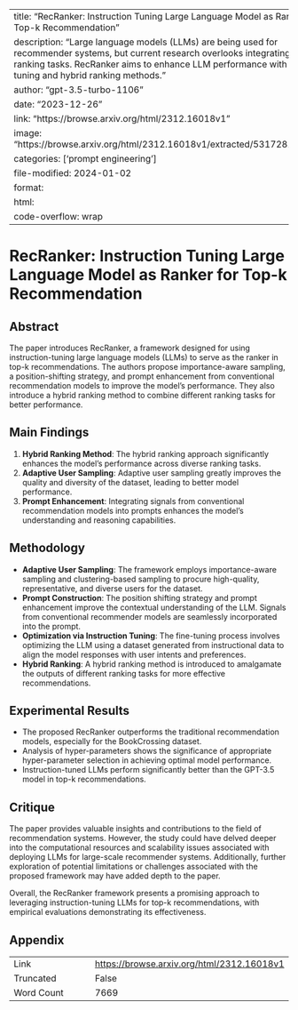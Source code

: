 
---
title: "RecRanker: Instruction Tuning Large Language Model as Ranker for Top-k Recommendation"
description: "Large language models (LLMs) are being used for recommender systems, but current research overlooks integrating multiple ranking tasks. RecRanker aims to enhance LLM performance with instruction tuning and hybrid ranking methods."
author: "gpt-3.5-turbo-1106"
date: "2023-12-26"
link: "https://browse.arxiv.org/html/2312.16018v1"
image: "https://browse.arxiv.org/html/2312.16018v1/extracted/5317281/f17.png"
categories: ['prompt engineering']
file-modified: 2024-01-02
format:
  html:
    code-overflow: wrap
---

# RecRanker: Instruction Tuning Large Language Model as Ranker for Top-k Recommendation

## Abstract
The paper introduces RecRanker, a framework designed for using instruction-tuning large language models (LLMs) to serve as the ranker in top-k recommendations. The authors propose importance-aware sampling, a position-shifting strategy, and prompt enhancement from conventional recommendation models to improve the model's performance. They also introduce a hybrid ranking method to combine different ranking tasks for better performance.

## Main Findings
1. **Hybrid Ranking Method**: The hybrid ranking approach significantly enhances the model's performance across diverse ranking tasks.
2. **Adaptive User Sampling**: Adaptive user sampling greatly improves the quality and diversity of the dataset, leading to better model performance.
3. **Prompt Enhancement**: Integrating signals from conventional recommendation models into prompts enhances the model's understanding and reasoning capabilities.

## Methodology
- **Adaptive User Sampling**: The framework employs importance-aware sampling and clustering-based sampling to procure high-quality, representative, and diverse users for the dataset.
- **Prompt Construction**: The position shifting strategy and prompt enhancement improve the contextual understanding of the LLM. Signals from conventional recommender models are seamlessly incorporated into the prompt.
- **Optimization via Instruction Tuning**: The fine-tuning process involves optimizing the LLM using a dataset generated from instructional data to align the model responses with user intents and preferences.
- **Hybrid Ranking**: A hybrid ranking method is introduced to amalgamate the outputs of different ranking tasks for more effective recommendations.

## Experimental Results
- The proposed RecRanker outperforms the traditional recommendation models, especially for the BookCrossing dataset.
- Analysis of hyper-parameters shows the significance of appropriate hyper-parameter selection in achieving optimal model performance.
- Instruction-tuned LLMs perform significantly better than the GPT-3.5 model in top-k recommendations.

## Critique
The paper provides valuable insights and contributions to the field of recommendation systems. However, the study could have delved deeper into the computational resources and scalability issues associated with deploying LLMs for large-scale recommender systems. Additionally, further exploration of potential limitations or challenges associated with the proposed framework may have added depth to the paper.

Overall, the RecRanker framework presents a promising approach to leveraging instruction-tuning LLMs for top-k recommendations, with empirical evaluations demonstrating its effectiveness.

## Appendix

|          |          |
|----------|----------|
| Link     | [https://browse.arxiv.org/html/2312.16018v1](https://browse.arxiv.org/html/2312.16018v1)       |
| Truncated       | False       |
| Word Count       | 7669       |